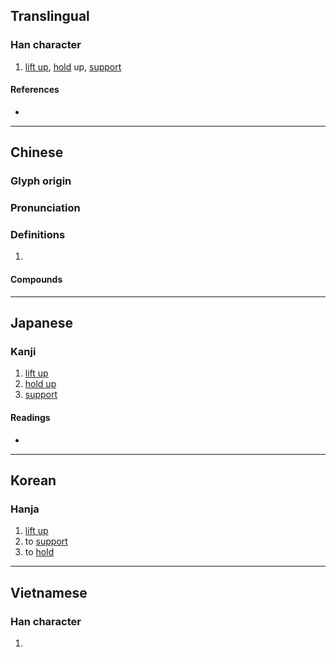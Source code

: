 {{character info/new}}
==Translingual==

===Han character===
{{Han char|rn=64|rad=手|as=13|sn=17|four=48502|canj=TKQ|ids=⿱敬手}}

# [[lift up]], [[hold]] up, [[support]]

====References====
* {{Han ref|kx=0458.170|dkj=12808|dj=0807.060|hdz=31952.030|uh=64CE|ud=25806|bh=C0BA|bd=49338}}

----

==Chinese==
{{zh-forms}}

===Glyph origin===
{{Han etym}}

===Pronunciation===
{{zh-pron
|m=qíng
|c=king4
|h=pfs=khià
|mn=khêng/twv:kìn
|mn-t=kêng5/kia5
|mn-t_note=kêng5 - literary; kia5 - vernacular
|mc=y
|oc=y
|cat=
}}

===Definitions===
{{zh-hanzi}}

# {{rfdef|zh}}

====Compounds====
{{zh-der|一柱擎天|噴射引擎|奇擎|引擎|搜尋引擎|擎受|擎天|擎天之柱|擎天手|擎天架海|擎天柱|擎天玉柱|擎天駕海|擎手|擎拳合掌|擎架|擎蒼牽黃|架海擎天|汽油引擎|眾擎易舉|隻手擎天}}

----

==Japanese==

===Kanji===
{{ja-kanji|grade=|rs=手13}}

# [[lift up]]
# [[hold up]]
# [[support]]

====Readings====
* {{ja-readings|on=[[けい]] (kei), [[ぎょう]] (gyō)|kun=[[ささげる]] (sasageru)}}

----

==Korean==

===Hanja===
{{ko-hanja|hangeul=경|eumhun=|rv=gyeong|mr=kyŏng|y=kyeng}}

# [[lift up]]
# to [[support]]
# to [[hold]]

----

==Vietnamese==

===Han character===
{{vi-hantu|rs=手13|kình}}

# {{defn|lang=vi|sort=手13}}